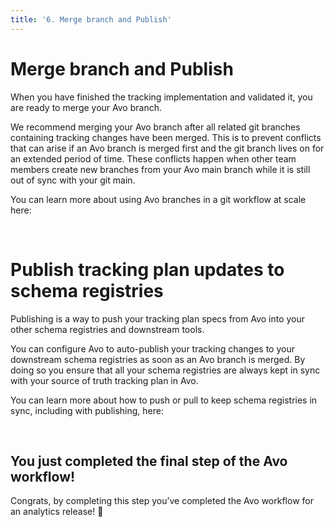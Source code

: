 ```yaml
---
title: '6. Merge branch and Publish'
---
```



# Merge branch and Publish

When you have finished the tracking implementation and validated it, you are ready to merge your Avo branch.

We recommend merging your Avo branch after all related git branches containing tracking changes have been merged. This is to prevent conflicts that can arise if an Avo branch is merged first and the git branch lives on for an extended period of time. These conflicts happen when other team members create new branches from your Avo main branch while it is still out of sync with your git main.

You can learn more about using Avo branches in a git workflow at scale here:

<br />
<div className={styles.row}>
  <PageLink
    image='../../images/svg/dev.svg'
    title="Avo branches at a large scale"
    description="​​Using Avo in large development teams with parallel workflows"
    callToAction={
      new CallToAction('/implementation/avo-and-git')
    }
  />
</div>

# Publish tracking plan updates to schema registries

Publishing is a way to push your tracking plan specs from Avo into your other schema registries and downstream tools.

You can configure Avo to auto-publish your tracking changes to your downstream schema registries as soon as an Avo branch is merged. By doing so you ensure that all your schema registries are always kept in sync with your source of truth tracking plan in Avo.

You can learn more about how to push or pull to keep schema registries in sync, including with publishing, here:

<br />
<div className={styles.row}>
  <PageLink
    image='../../images/svg/analyticsmanager.svg'
    title="Publishing"
    description="How to publish your tracking updates"
    callToAction={
      new CallToAction(
        '/workspace/tracking-plan/publishing',
      )
    }
  />
</div>

## You just completed the final step of the Avo workflow!

Congrats, by completing this step you’ve completed the Avo workflow for an analytics release! 🎉
